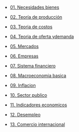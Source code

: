 -   [01. Necesidades bienes](../2023-06-24-necesidades-bienes/index.qmd)

-   [02. Teoría de producción](../2023-06-25-teoria-produccion/index.qmd)

-   [03. Teoria de costos](../2023-06-26-teoria-costos/index.qmd)

-   [04. Teoria de oferta ydemanda](../2023-06-27-teoria-oferta-demanda/index.qmd)

-   [05. Mercados](../2023-06-28-mercados/index.qmd)

-   [06. Empresas](../2023-06-29-empresas/index.qmd)

-   [07. Sistema financiero](../2023-06-30-sistema-financiero/index.qmd)

-   [08. Macroeconomia basica](../2023-07-01-macroeconomia-basica/index.qmd)

-   [09. Inflacion](../2023-07-02-inflacion/index.qmd)

-   [10. Sector publico](../2023-07-03-sector-publico/index.qmd)

-   [11. Indicadores economicos](../2023-07-04-indicadores-economicos/index.qmd)

-   [12. Desempleo](../2023-07-05-desempleo/index.qmd)

-   [13. Comercio internacional](../2023-07-06-comercio-internacional/index.qmd)
